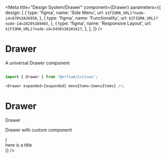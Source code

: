 
<Meta
  title="Design System/Drawer"
  component={Drawer}
  parameters={{
    design: [
      {
        type: 'figma',
        name: 'Side Menu',
        url: `${FIGMA_URL}?node-id=870%3A26958`,
      },
      {
        type: 'figma',
        name: 'Functionality',
        url: `${FIGMA_URL}?node-id=2828%3A9465`,
      },
      {
        type: 'figma',
        name: 'Responsive Layout',
        url: `${FIGMA_URL}?node-id=3456%3A101617`,
      },
    ],
  }}
/>

# Drawer

A universal Drawer component

##

```js
import { Drawer } from '@orfium/ictinus';

<Drawer expanded={expanded} menuItems={menuItems} />;
```

##

<Props of={Drawer} />

# Drawer

Drawer

<Preview>
  <Story name="Drawer">
    <div>
      <DrawerShowcase />
    </div>
  </Story>
</Preview>

Drawer with custom component

<Preview>
  <Story name="Drawer with custom component">
    <div>
      <DrawerShowcase
        renderHeader={() => (
          <div style={{ background: 'yellow', padding: '20px' }}>here is a title</div>
        )}
      />
    </div>
  </Story>
</Preview>
